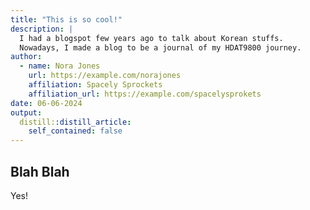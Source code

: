 ```yaml
---
title: "This is so cool!"
description: |
  I had a blogspot few years ago to talk about Korean stuffs.
  Nowadays, I made a blog to be a journal of my HDAT9800 journey.
author:
  - name: Nora Jones 
    url: https://example.com/norajones
    affiliation: Spacely Sprockets
    affiliation_url: https://example.com/spacelysprokets
date: 06-06-2024
output:
  distill::distill_article:
    self_contained: false
---
```


## Blah Blah

Yes!